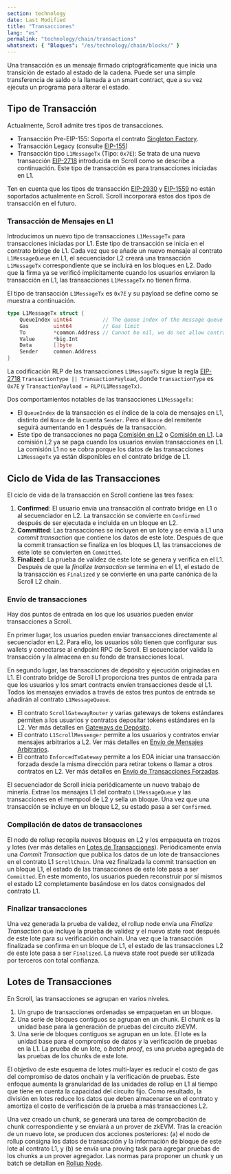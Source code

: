 ```yaml
---
section: technology
date: Last Modified
title: "Transacciones"
lang: "es"
permalink: "technology/chain/transactions"
whatsnext: { "Bloques": "/es/technology/chain/blocks/" }
---
```



Una transacción es un mensaje firmado criptográficamente que inicia una transición de estado al estado de la cadena. Puede ser una simple transferencia de saldo o la llamada a un smart contract, que a su vez ejecuta un programa para alterar el estado.

## Tipo de Transacción

Actualmente, Scroll admite tres tipos de transacciones.

- Transacción Pre-EIP-155: Soporta el contrato [Singleton Factory](https://eips.ethereum.org/EIPS/eip-2470).
- Transacción Legacy (consulte [EIP-155](https://eips.ethereum.org/EIPS/eip-155))
- Transacción tipo `L1MessageTx` (Tipo: `0x7E`): Se trata de una nueva transacción [EIP-2718](https://eips.ethereum.org/EIPS/eip-2718) introducida en Scroll como se describe a continuación. Este tipo de transacción es para transacciones iniciadas en L1.

Ten en cuenta que los tipos de transacción [EIP-2930](https://eips.ethereum.org/EIPS/eip-2930) y [EIP-1559](https://eips.ethereum.org/EIPS/eip-1559) no están soportados actualmente en Scroll. Scroll incorporará estos dos tipos de transacción en el futuro.

### Transacción de Mensajes en L1

Introducimos un nuevo tipo de transacciones `L1MessageTx` para transacciones iniciadas por L1. Este tipo de transacción se inicia en el contrato bridge de L1. Cada vez que se añade un nuevo mensaje al contrato `L1MessageQueue` en L1, el secuenciador L2 creará una transacción `L1MessageTx` correspondiente que se incluirá en los bloques en L2. Dado que la firma ya se verificó implícitamente cuando los usuarios enviaron la transacción en L1, las transacciones `L1MessageTx` no tienen firma.

El tipo de transacción `L1MessageTx` es `0x7E` y su payload se define como se muestra a continuación.

```go
type L1MessageTx struct {
	QueueIndex uint64          // The queue index of the message queue in L1 contract
	Gas        uint64          // Gas limit
	To         *common.Address // Cannot be nil, we do not allow contract creation from L1
	Value      *big.Int
	Data       []byte
	Sender     common.Address
}
```

La codificación RLP de las transacciones `L1MessageTx` sigue la regla [EIP-2718](https://eips.ethereum.org/EIPS/eip-2718) `TransactionType || TransactionPayload`, donde `TransactionType` es `0x7E` y `TransactionPayload = RLP(L1MessageTx)`.

Dos comportamientos notables de las transacciones `L1MessageTx`:

- El `QueueIndex` de la transacción es el índice de la cola de mensajes en L1, distinto del `Nonce` de la cuenta `Sender`. Pero el `Nonce` del remitente seguirá aumentando en 1 después de la transacción.
- Este tipo de transacciones no paga [Comisión en L2](/es/developers/transaction-fees-on-scroll#l2-fee) o [Comisión en L1](/es/developers/transaction-fees-on-scroll#l1-fee). La comisión L2 ya se paga cuando los usuarios envían transacciones en L1. La comisión L1 no se cobra porque los datos de las transacciones `L1MessageTx` ya están disponibles en el contrato bridge de L1.

## Ciclo de Vida de las Transacciones

El ciclo de vida de la transacción en Scroll contiene las tres fases:

1. **Confirmed**: El usuario envía una transacción al contrato bridge en L1 o al secuenciador en L2. La transacción se convierte en `Confirmed` después de ser ejecutada e incluida en un bloque en L2.
2. **Committed**: Las transacciones se incluyen en un lote y se envía a L1 una _commit transaction_ que contiene los datos de este lote. Después de que la commit transaction se finaliza en los bloques L1, las transacciones de este lote se convierten en `Committed`.
3. **Finalized**: La prueba de validez de este lote se genera y verifica en el L1. Después de que la _finalize transaction_ se termina en el L1, el estado de la transacción es `Finalized` y se convierte en una parte canónica de la Scroll L2 chain.

### Envío de transacciones

Hay dos puntos de entrada en los que los usuarios pueden enviar transacciones a Scroll.

En primer lugar, los usuarios pueden enviar transacciones directamente al secuenciador en L2. Para ello, los usuarios sólo tienen que configurar sus wallets y conectarse al endpoint RPC de Scroll. El secuenciador valida la transacción y la almacena en su fondo de transacciones local.

En segundo lugar, las transacciones de depósito y ejecución originadas en L1. El contrato bridge de Scroll L1 proporciona tres puntos de entrada para que los usuarios y los smart contracts envíen transacciones desde el L1. Todos los mensajes enviados a través de estos tres puntos de entrada se añadirán al contrato `L1MessageQueue`.

- El contrato `ScrollGatewayRouter` y varias gateways de tokens estándares permiten a los usuarios y contratos depositar tokens estándares en la L2. Ver más detalles en [Gateways de Depósito](/es/technology/bridge/deposit-gateways).
- El contrato `L1ScrollMessenger` permite a los usuarios y contratos enviar mensajes arbitrarios a L2. Ver más detalles en [Envío de Mensajes Arbitrarios](/es/technology/bridge/cross-domain-messaging#envío-de-mensajes-arbitrarios).
- El contrato `EnforcedTxGateway` permite a los EOA iniciar una transacción forzada desde la misma dirección para retirar tokens o llamar a otros contratos en L2. Ver más detalles en [Envío de Transacciones Forzadas](/es/technology/bridge/cross-domain-messaging#envío-de-transacciones-forzadas).

El secuenciador de Scroll inicia periódicamente un nuevo trabajo de minería. Extrae los mensajes L1 del contrato `L1MessageQueue` y las transacciones en el mempool de L2 y sella un bloque. Una vez que una transacción se incluye en un bloque L2, su estado pasa a ser `Confirmed`.

### Compilación de datos de transacciones

El nodo de rollup recopila nuevos bloques en L2 y los empaqueta en trozos y lotes (ver más detalles en [Lotes de Transacciones](/es/technology/chain/transactions#lotes-de-transacciones)). Periódicamente envía una _Commit Transaction_ que publica los datos de un lote de transacciones en el contrato L1 `ScrollChain`. Una vez finalizada la commit transaction en un bloque L1, el estado de las transacciones de este lote pasa a ser `Committed`. En este momento, los usuarios pueden reconstruir por sí mismos el estado L2 completamente basándose en los datos consignados del contrato L1.

### Finalizar transacciones

Una vez generada la prueba de validez, el rollup node envía una _Finalize Transaction_ que incluye la prueba de validez y el nuevo state root después de este lote para su verificación onchain. Una vez que la transacción finalizada se confirma en un bloque de L1, el estado de las transacciones L2 de este lote pasa a ser `Finalized`. La nueva state root puede ser utilizada por terceros con total confianza.

## Lotes de Transacciones

<ClickToZoom src={TransactionBatching} alt="Transaction Batching" />

En Scroll, las transacciones se agrupan en varios niveles.

1. Un grupo de transacciones ordenadas se empaquetan en un bloque.
2. Una serie de bloques contiguos se agrupan en un chunk. El chunk es la unidad base para la generación de pruebas del circuito zkEVM.
3. Una serie de bloques contiguos se agrupan en un lote. El lote es la unidad base para el compromiso de datos y la verificación de pruebas en la L1. La prueba de un lote, o _batch proof_, es una prueba agregada de las pruebas de los chunks de este lote.

El objetivo de este esquema de lotes multi-layer es reducir el costo de gas del compromiso de datos onchain y la verificación de pruebas. Este enfoque aumenta la granularidad de las unidades de rollup en L1 al tiempo que tiene en cuenta la capacidad del circuito fijo. Como resultado, la división en lotes reduce los datos que deben almacenarse en el contrato y amortiza el costo de verificación de la prueba a más transacciones L2.

Una vez creado un chunk, se generará una tarea de comprobación de chunk correspondiente y se enviará a un prover de zkEVM. Tras la creación de un nuevo lote, se producen dos acciones posteriores: (a) el nodo de rollup consigna los datos de transacción y la información de bloque de este lote al contrato L1, y (b) se envía una proving task para agregar pruebas de los chunks a un prover agregador. Las normas para proponer un chunk y un batch se detallan en [Rollup Node](/es/technology/sequencer/rollup-node).
